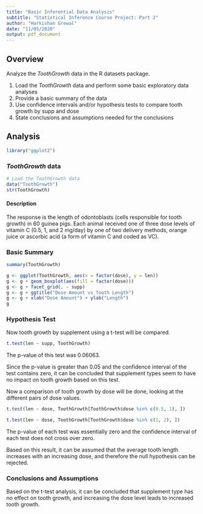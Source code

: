 ```yaml
---
title: "Basic Inferential Data Analysis"
subtitle: "Statistical Inference Course Project: Part 2"
author: "Harkishan Grewal"
date: "11/05/2020"
output: pdf_document
---
```


## Overview

Analyze the *ToothGrowth* data in the R datasets package.

1. Load the *ToothGrowth* data and perform some basic exploratory data analyses
2. Provide a basic summary of the data
3. Use confidence intervals and/or hypothesis tests to compare tooth growth by 
supp and dose
4. State conclusions and assumptions needed for the conclusions


## Analysis

```r
library("ggplot2")
```

### *ToothGrowth* data
```r
# Load the ToothGrowth data
data("ToothGrowth")
str(ToothGrowth)
```


#### Description

The response is the length of odontoblasts (cells responsible for tooth growth) 
in 60 guinea pigs. Each animal received one of three dose levels of vitamin C 
(0.5, 1, and 2 mg/day) by one of two delivery methods, orange juice or ascorbic 
acid (a form of vitamin C and coded as VC).

### Basic Summary
```r
summary(ToothGrowth)
```

```r
g <- ggplot(ToothGrowth, aes(x = factor(dose), y = len)) 
g <- g + geom_boxplot(aes(fill = factor(dose)))
g <- g + facet_grid(. ~ supp)
g <- g + ggtitle("Dose Amount vs Tooth Length")
g <- g + xlab("Dose Amount") + ylab("Length")
g
```

### Hypothesis Test

Now tooth growth by supplement using a t-test will be compared.

```r
t.test(len ~ supp, ToothGrowth)
```

The p-value of this test was 0.06063.

Since the p-value is greater than 0.05 and the confidence interval of the test 
contains zero, it can be concluded that supplement types seem to have no 
impact on tooth growth based on this test.

Now a comparison of tooth growth by dose will be done, looking at the 
different pairs of dose values.

```r
t.test(len ~ dose, ToothGrowth[ToothGrowth$dose %in% c(0.5, 1), ])
```

```r
t.test(len ~ dose, ToothGrowth[ToothGrowth$dose %in% c(1, 2), ])
```

The p-value of each test was essentially zero and the confidence interval of 
each test does not cross over zero.

Based on this result, it can be assumed that the average tooth length increases 
with an increasing dose, and therefore the null hypothesis can be rejected.

### Conclusions and Assumptions

Based on the t-test analysis, it can be concluded that supplement 
type has no effect on tooth growth, and increasing the dose level leads to 
increased tooth growth.